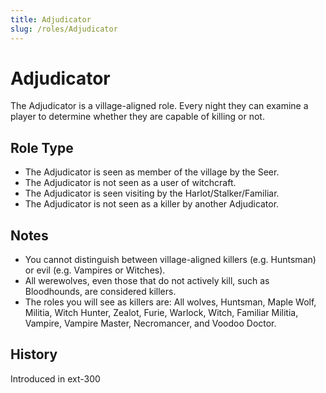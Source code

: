 ```yaml
---
title: Adjudicator
slug: /roles/Adjudicator
---
```


# Adjudicator

The Adjudicator is a village-aligned role. Every night they can examine a player to determine whether they are capable of killing or not.

## Role Type

- The Adjudicator is seen as member of the village by the Seer.
- The Adjudicator is not seen as a user of witchcraft.
- The Adjudicator is seen visiting by the Harlot/Stalker/Familiar.
- The Adjudicator is not seen as a killer by another Adjudicator.

## Notes

- You cannot distinguish between village-aligned killers (e.g. Huntsman) or evil (e.g. Vampires or Witches).
- All werewolves, even those that do not actively kill, such as Bloodhounds, are considered killers.
- The roles you will see as killers are: All wolves, Huntsman, Maple Wolf, Militia, Witch Hunter, Zealot, Furie, Warlock, Witch, Familiar Militia, Vampire, Vampire Master, Necromancer, and Voodoo Doctor.

## History

<timeline lineColor="white">
  <event interval="2019-01-01">Introduced in ext-300</event>
</timeline>
